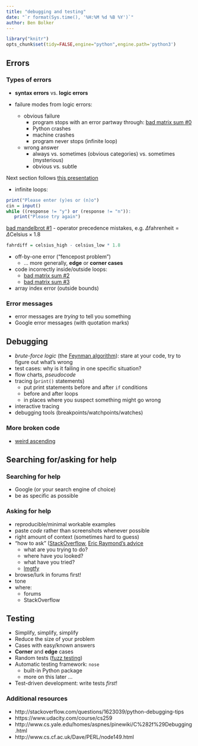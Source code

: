 ```yaml
---
title: "debugging and testing"
date: "`r format(Sys.time(), '%H:%M %d %B %Y')`"
author: Ben Bolker
---
```


```r
library("knitr")
opts_chunk$set(tidy=FALSE,engine="python",engine.path='python3')
```

## Errors

### Types of errors

- **syntax errors** vs. **logic errors**

- failure modes from logic errors:
    - obvious failure
        -  program stops with an error partway through: [bad matrix sum #0](../code/sum_matrix_noinit.py)
        - Python crashes
        - machine crashes
		- program never stops (infinite loop)
    - wrong answer
	    - always vs. sometimes (obvious categories) vs. sometimes (mysterious)
		- obvious vs. subtle

Next section follows [this presentation](http://space.wccnet.edu/~pmillis/cps120/presentations/program_logic_errs.ppt)

-  infinite loops:
```r
print("Please enter (y)es or (n)o")
cin = input()
while ((response != "y") or (response != "n")):
   print("Please try again")
```
 [bad mandelbrot #1](../code/sum_matrix_infloop.py)
- operator precedence mistakes, e.g. $\Delta \textrm{fahrenheit} = \Delta \textrm{Celsius} \times 1.8$
```r
fahrdiff = celsius_high - celsius_low * 1.8
```
- off-by-one error ("fencepost problem")
   -  ... more generally, **edge** or **corner cases**
- code incorrectly inside/outside loops: 
   - [bad matrix sum #2](../code/sum_matrix_bad1.py)
   - [bad matrix sum #3](../code/sum_matrix_bad2.py)
- array index error (outside bounds)

### Error messages

- error messages are *trying* to tell you something
- Google error messages (with quotation marks)

## Debugging

- *brute-force logic* (the [Feynman algorithm](http://wiki.c2.com/?FeynmanAlgorithm)): stare at your code, try to figure out what's wrong
- test cases: why is it failing in one specific situation?
- flow charts, *pseudocode*
- tracing (`print()` statements)
    - put print statements before and after `if` conditions
	- before and after loops
	- in places where you suspect something might go wrong
- interactive tracing
- debugging tools (breakpoints/watchpoints/watches)

### More broken code

- [weird ascending](code/ascending_weird.py)

## Searching for/asking for help

### Searching for help

- Google (or your search engine of choice)
- be as specific as possible

### Asking for help

- reproducible/minimal workable examples
- paste *code* rather than screenshots whenever possible
- right amount of context (sometimes hard to guess)
- "how to ask" ([StackOverflow](http://stackoverflow.com/help/how-to-ask), [Eric Raymond's advice](http://www.catb.org/~esr/faqs/smart-questions.html)
     - what are you trying to do?
     - where have you looked?
	 - what have you tried?
	 - [lmgtfy](http://lmgtfy.com/?q=how+do+i+find+the+last+letter+of+a+string+in+python)
- browse/lurk in forums first!
- tone
- where:
    - forums
    - StackOverflow

## Testing

- Simplify, simplify, simplify
- Reduce the size of your problem
- Cases with easy/known answers
- **Corner** and **edge** cases
- Random tests ([fuzz testing](http://en.wikipedia.org/wiki/Fuzz_testing))
- Automatic testing framework: `nose`
    - built-in Python package
	- more on this later ...
- Test-driven development: write tests *first*!	

### Additional resources

- http://stackoverflow.com/questions/1623039/python-debugging-tips
- https://www.udacity.com/course/cs259
- http://www.cs.yale.edu/homes/aspnes/pinewiki/C%282f%29Debugging.html
- http://www.cs.cf.ac.uk/Dave/PERL/node149.html



